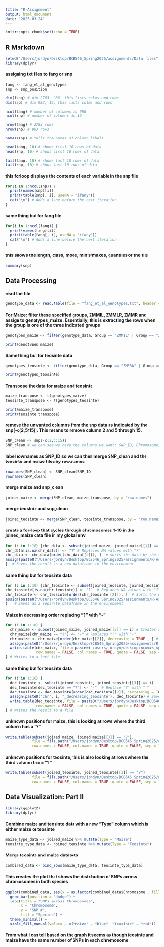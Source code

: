 ```yaml
---
title: "R-Assignment"
output: html_document
date: "2025-03-24"
---
```


```r
knitr::opts_chunk$set(echo = TRUE)
```

## R Markdown

```r
setwd("/Users/jordyn/Desktop/BCB546_Spring2025/assignments/Data files")
library(dplyr)
```

#### assigning txt files to fang or snp

```r
fang <- fang_et_al_genotypes
snp <- snp_position

dim(fang) # dim 2783, 986. this lists colms and rows
dim(snp) # dim 983, 15. this lists colms and rows

ncol(fang) # number of columns is 986
ncol(snp) # number of columns is 15

nrow(fang) # 2783 rows
nrow(snp) # 983 rows

names(snp) # tells the names of column labels

head(fang, 10) # shows first 10 rows of data
head(snp, 10) # shows first 10 rows of data

tail(fang, 10) # shows last 10 rows of data
tail(snp, 10) # shows last 10 rows of data
```

#### this forloop displays the contents of each variable in the snp file

```r

for(i in 1:ncol(snp)) {
  print(names(snp)[i])
  print(table(snp[, i], useNA = "ifany"))
  cat("\n") # Adds a line before the next iteration
} 
```

#### same thing but for fang file

```r
for(i in 1:ncol(fang)) {
  print(names(fang)[i])
  print(table(fang[, i], useNA = "ifany"))
  cat("\n") # Adds a line before the next iteration
} 
```

#### this shows the length, class, mode, min's/maxes, quantiles of the file

```r
summary(snp)
```

## Data Processing

#### read the file

```r
genotype_data <- read.table(file = "fang_et_al_genotypes.txt", header = TRUE)
```

#### For Maize: filter these specified groups, ZMMIL, ZMMLR, ZMMR and assign to genotypes_maize. Essentially, this is extracting the rows when the group is one of the three indicated groups

```r
genotypes_maize <- filter(genotype_data, Group == "ZMMIL" | Group == "ZMMLR" | Group == "ZMMR")

print(genotypes_maize)
```

#### Same thing but for teosinte data

```r
genotypes_teosinte <- filter(genotype_data, Group == "ZMPBA" | Group == "ZMPIL" | Group == "ZMPJA")

print(genotypes_teosinte)
```

#### Transpose the data for maize and teosinte

```r
maize_transpose <- t(genotypes_maize)
teosinte_transpose <- t(genotypes_teosinte)

print(maize_transpose)
print(teosinte_transpose)
```

#### remove the unwanted columns from the snp data as indicated by the snp[-c(2,5:15)]. This means to remove column 2 and 5 through 15.

```r
SNP_clean <- snp[-c(2,5:15)]
SNP_clean # we can see we have the columns we want: SNP_ID, Chromosome, and Position
```

#### label rownames as SNP_ID so we can then merge SNP_clean and the teosinte and maize files by row.names

```r
rownames(SNP_clean) <- SNP_clean$SNP_ID
rownames(SNP_clean)
```

#### merge maize and snp_clean

```r
joined_maize <- merge(SNP_clean, maize_transpose, by = "row.names")
```

#### merge teosinte and snp_clean

```r
joined_teosinte <- merge(SNP_clean, teosinte_transpose, by = "row.names")
```

#### create a for-loop that cycles through chromosomes 1-10 in the joined_maize data file in my global env

```r
for (i in 1:10) {chr_data <- subset(joined_maize, joined_maize[[3]] == i)  # Filters rows where the third column matches the chromosome number
chr_data[is.na(chr_data)] <- "?" # Replaces NA values with "?"
chr_data <- chr_data[order(chr_data[[2]]), ]  # Sorts the data by the second column in increasing order
assign(paste0("/Users/jordyn/Desktop/BCB546_Spring2025/assignments/R-Assignment/chr", i, "_increasing_maize"), chr_data)
}  # Saves the result as a new dataframe in the environment
```

#### same thing but for teosinte data

```r
for (i in 1:10) {chr_teosinte <- subset(joined_teosinte, joined_teosinte[[3]] == i) # Creates a new variable name for each chromosome dataset
chr_teosinte[is.na(chr_teosinte)] <- "?"  # Replaces NA values with "?"
chr_teosinte <- chr_teosinte[order(chr_teosinte[[2]]), ]  # Sorts the data by the second column in increasing order
assign(paste0("/Users/jordyn/Desktop/BCB546_Spring2025/assignments/R-Assignment/chr", i, "_increasing_teosinte"), chr_teosinte)
}   # Saves as a separate dataframe in the environment
```

#### Maize in decreasing order replacing "?" with "-"

```r
for (i in 1:10) {
  chr_maize <- subset(joined_maize, joined_maize[[3]] == i) # Creates a new variable for each chromosome dataset
  chr_maize[chr_maize == "?"] <- "-" # Replaces "?" with "-"
  chr_maize <- chr_maize[order(chr_maize[[2]], decreasing = TRUE), ] # Sorts by the second column in decreasing order
  assign(paste0("/Users/jordyn/Desktop/BCB546_Spring2025/assignments/R-Assignment/chr", i, "_decreasing_maize"), chr_maize) # Saves as a separate dataframe in the environment
  write.table(chr_maize, file = paste0("/Users/jordyn/Desktop/BCB546_Spring2025/assignments/R-Assignment/chr", i, "_decreasing_maize.txt"), 
              row.names = FALSE, col.names = TRUE, quote = FALSE, sep = "\t")
} # Writes to a text file
```

#### same thing but for teosinte data

```r
for (i in 1:10) {
  dec_teosinte <- subset(joined_teosinte, joined_teosinte[[3]] == i)
  dec_teosinte[dec_teosinte == "?"] <- "-"  # Replace "?" with "-"
  dec_teosinte <- dec_teosinte[order(dec_teosinte[[2]], decreasing = TRUE), ] # Sorts the data by the second column in decreasing order
  assign(paste0("chr", i, "_decreasing_teosinte"), dec_teosinte) # Saves as a new variable in the environment
  write.table(dec_teosinte, file = paste0("/Users/jordyn/Desktop/BCB546_Spring2025/assignments/R-Assignment/chr", i, "_decreasing_teosinte.txt"), 
              row.names = FALSE, col.names = TRUE, quote = FALSE, sep = "\t")
} # Writes the result to a file
```

#### unknown positions for maize, this is looking at rows where the third column has a "?"

```r
write.table(subset(joined_maize, joined_maize[[3]] == "?"), 
            file = file.path("/Users/jordyn/Desktop/BCB546_Spring2025/assignments/R-Assignment", "unknown_positions_maize.txt"), 
            row.names = FALSE, col.names = TRUE, quote = FALSE, sep = "\t")
```

#### unknown positions for teosinte, this is also looking at rows where the third column has a "?"

```r
write.table(subset(joined_teosinte, joined_teosinte[[3]] == "?"), 
            file = file.path("/Users/jordyn/Desktop/BCB546_Spring2025/assignments/R-Assignment", "unknown_positions_teosinte.txt"), 
            row.names = FALSE, col.names = TRUE, quote = FALSE, sep = "\t")
```

## Data Visualization: Part II

```r
library(ggplot2)
library(dplyr)
```

#### Combine maize and teosinte data with a new "Type" column which is either maize or teosinte

```r
maize_type_data <- joined_maize %>% mutate(Type = "Maize")
teosinte_type_data <- joined_teosinte %>% mutate(Type = "Teosinte")
```

#### Merge teosinte and maize datasets

```r
combined_data <- bind_rows(maize_type_data, teosinte_type_data)
```

#### This creates the plot that shows the distribution of SNPs across chromosomes in both species

```r
ggplot(combined_data, aes(x = as.factor(combined_data$Chromosome), fill = Type)) +
  geom_bar(position = "dodge") +
  labs(title = "SNPs across Chromosomes",
       x = "Chromosome",
       y = "SNP #",
       fill = "Species") +
  theme_minimal() +
  scale_fill_manual(values = c("Maize" = "blue", "Teosinte" = "red"))
```

#### From what I can tell based on the graph it seems as though teosinte and maize have the same number of SNPs in each chromosome
